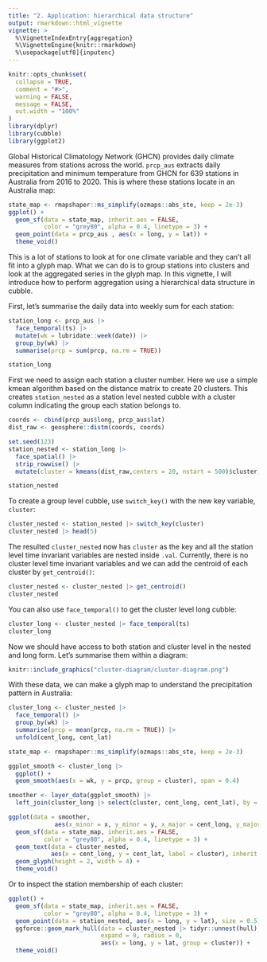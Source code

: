```yaml
---
title: "2. Application: hierarchical data structure"
output: rmarkdown::html_vignette
vignette: >
  %\VignetteIndexEntry{aggregation}
  %\VignetteEngine{knitr::rmarkdown}
  %\usepackage[utf8]{inputenc}
---
```


```r
knitr::opts_chunk$set(
  collapse = TRUE,
  comment = "#>",
  warning = FALSE, 
  message = FALSE,
  out.width = "100%"
)
library(dplyr)
library(cubble)
library(ggplot2)
```

Global Historical Climatology Network (GHCN) provides daily climate measures from stations across the world. `prcp_aus` extracts daily precipitation and minimum temperature from GHCN for 639 stations in Australia from 2016 to 2020. This is where these stations locate in an Australia map: 

```r
state_map <- rmapshaper::ms_simplify(ozmaps::abs_ste, keep = 2e-3)
ggplot() + 
  geom_sf(data = state_map, inherit.aes = FALSE,
          color = "grey80", alpha = 0.4, linetype = 3) +
  geom_point(data = prcp_aus , aes(x = long, y = lat)) + 
  theme_void()
```

This is a lot of stations to look at for one climate variable and they can't all fit into a glyph map. What we can do is to group stations into clusters and look at the aggregated series in the glyph map. In this vignette, I will introduce how to perform aggregation using a hierarchical data structure in cubble. 

First, let's summarise the daily data into weekly sum for each station:

```r
station_long <- prcp_aus |> 
  face_temporal(ts) |> 
  mutate(wk = lubridate::week(date)) |> 
  group_by(wk) |> 
  summarise(prcp = sum(prcp, na.rm = TRUE))

station_long
```

First we need to assign each station a cluster number. Here we use a simple kmean algorithm based on the distance matrix to create 20 clusters. This creates `station_nested` as a station level nested cubble with a cluster column indicating the group each station belongs to.

```r
coords <- cbind(prcp_aus$long, prcp_aus$lat)
dist_raw <- geosphere::distm(coords, coords)

set.seed(123)
station_nested <- station_long |> 
  face_spatial() |> 
  strip_rowwise() |> 
  mutate(cluster = kmeans(dist_raw,centers = 20, nstart = 500)$cluster)
```

```r
station_nested
```

To create a group level cubble, use `switch_key()` with the new key variable, `cluster`:

```r
cluster_nested <- station_nested |> switch_key(cluster)
cluster_nested |> head(5)
```

The resulted `cluster_nested` now has `cluster` as the key and all the station level time invariant variables are nested inside `.val`. Currently, there is no cluster level time invariant variables and we can add the centroid of each cluster by `get_centroid()`: 

```r
cluster_nested <- cluster_nested |> get_centroid()
cluster_nested
```

You can also use `face_temporal()` to get the cluster level long cubble:

```r
cluster_long <- cluster_nested |> face_temporal(ts)
cluster_long
```

Now we should have access to  both station and cluster level in the nested and long form. Let's summarise them within a diagram:

```r
knitr::include_graphics("cluster-diagram/cluster-diagram.png")
```

With these data, we can make a glyph map to understand the precipitation pattern in Australia:

```r
cluster_long <- cluster_nested |> 
  face_temporal() |> 
  group_by(wk) |> 
  summarise(prcp = mean(prcp, na.rm = TRUE)) |> 
  unfold(cent_long, cent_lat)

state_map <- rmapshaper::ms_simplify(ozmaps::abs_ste, keep = 2e-3)

ggplot_smooth <- cluster_long |> 
  ggplot() +
  geom_smooth(aes(x = wk, y = prcp, group = cluster), span = 0.4) 

smoother <- layer_data(ggplot_smooth) |> 
  left_join(cluster_long |> select(cluster, cent_long, cent_lat), by = c("group" = "cluster"))

ggplot(data = smoother, 
             aes(x_minor = x, y_minor = y, x_major = cent_long, y_major = cent_lat)) + 
  geom_sf(data = state_map, inherit.aes = FALSE,
          color = "grey80", alpha = 0.4, linetype = 3) + 
  geom_text(data = cluster_nested, 
            aes(x = cent_long, y = cent_lat, label = cluster), inherit.aes = FALSE) +
  geom_glyph(height = 2, width = 4) + 
  theme_void()
```

Or to inspect the station membership of each cluster:

```r
ggplot() + 
  geom_sf(data = state_map, inherit.aes = FALSE,
          color = "grey80", alpha = 0.4, linetype = 3) +
  geom_point(data = station_nested, aes(x = long, y = lat), size = 0.5) +
  ggforce::geom_mark_hull(data = cluster_nested |> tidyr::unnest(hull),
                          expand = 0, radius = 0,
                          aes(x = long, y = lat, group = cluster)) + 
  theme_void()
```

